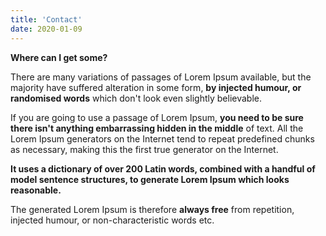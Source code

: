 ```yaml
---
title: 'Contact'
date: 2020-01-09
---
```


**Where can I get some?**


There are many variations of passages of Lorem Ipsum available, but the majority have suffered alteration in some form, **by injected humour, or randomised words** which don't look even slightly believable.

If you are going to use a passage of Lorem Ipsum, **you need to be sure there isn't anything embarrassing hidden in the middle** of text. All the Lorem Ipsum generators on the Internet tend to repeat predefined chunks as necessary, making this the first true generator on the Internet.

**It uses a dictionary of over 200 Latin words, combined with a handful of model sentence structures, to generate Lorem Ipsum which looks reasonable.**

The generated Lorem Ipsum is therefore **always free** from repetition, injected humour, or non-characteristic words etc.